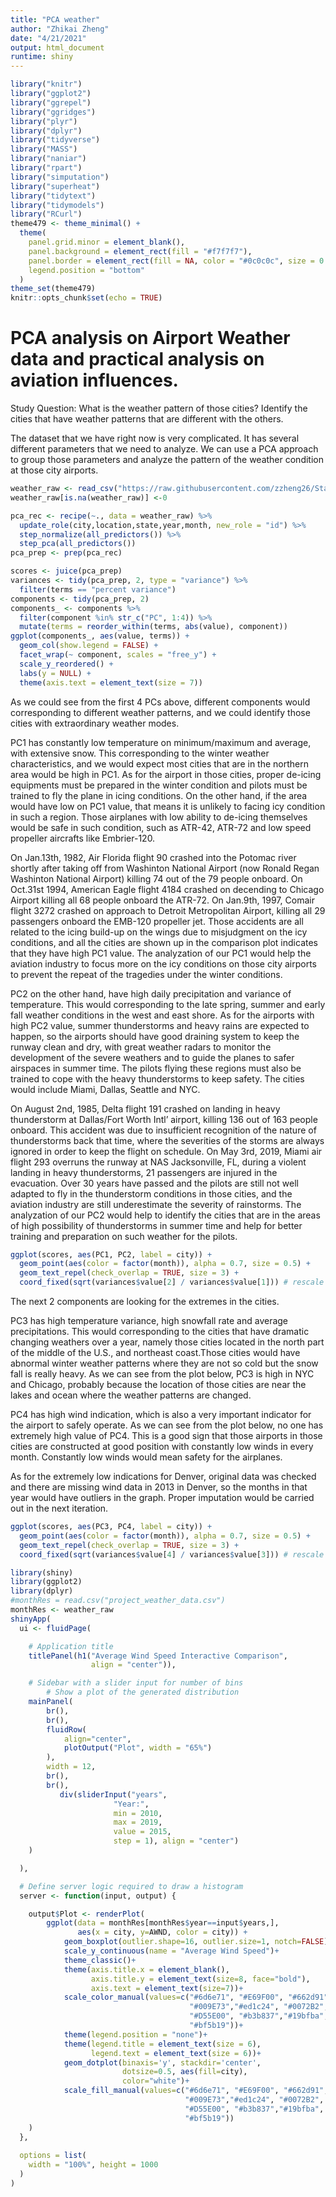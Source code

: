 ```yaml
---
title: "PCA weather"
author: "Zhikai Zheng"
date: "4/21/2021"
output: html_document
runtime: shiny
---
```


```r
library("knitr")
library("ggplot2")
library("ggrepel")
library("ggridges")
library("plyr")
library("dplyr")
library("tidyverse")
library("MASS")
library("naniar")
library("rpart")
library("simputation")
library("superheat")
library("tidytext")
library("tidymodels")
library("RCurl")
theme479 <- theme_minimal() + 
  theme(
    panel.grid.minor = element_blank(),
    panel.background = element_rect(fill = "#f7f7f7"),
    panel.border = element_rect(fill = NA, color = "#0c0c0c", size = 0.6),
    legend.position = "bottom"
  )
theme_set(theme479)
knitr::opts_chunk$set(echo = TRUE)
```

# PCA analysis on Airport Weather data and practical analysis on aviation influences.

Study Question: What is the weather pattern of those cities? Identify the cities that have weather patterns that are different with the others.

The dataset that we have right now is very complicated. It has several different parameters that we need to analyze. We can use a PCA approach to group those parameters and analyze the pattern of the weather condition at those city airports.

```r
weather_raw <- read_csv("https://raw.githubusercontent.com/zzheng26/Stat-479-Group-6/main/SampleProjectData/project_weather_data.csv")
weather_raw[is.na(weather_raw)] <-0
```

```r
pca_rec <- recipe(~., data = weather_raw) %>%
  update_role(city,location,state,year,month, new_role = "id") %>%
  step_normalize(all_predictors()) %>%
  step_pca(all_predictors())
pca_prep <- prep(pca_rec)
```

```r
scores <- juice(pca_prep)
variances <- tidy(pca_prep, 2, type = "variance") %>%
  filter(terms == "percent variance")
components <- tidy(pca_prep, 2)
components_ <- components %>%
  filter(component %in% str_c("PC", 1:4)) %>%
  mutate(terms = reorder_within(terms, abs(value), component))
ggplot(components_, aes(value, terms)) +
  geom_col(show.legend = FALSE) +
  facet_wrap(~ component, scales = "free_y") +
  scale_y_reordered() +
  labs(y = NULL) +
  theme(axis.text = element_text(size = 7))
```

As we could see from the first 4 PCs above, different components would corresponding to different weather patterns, and we could identify those cities with extraordinary weather modes. 

PC1 has constantly low temperature on minimum/maximum and average, with extensive snow. This corresponding to the winter weather characteristics, and we would expect most cities that are in the northern area would be high in PC1. As for the airport in those cities, proper de-icing equipments must be prepared in the winter condition and pilots must be trained to fly the plane in icing conditions. On the other hand, if the area would have low on PC1 value, that means it is unlikely to facing icy condition in such a region. Those airplanes with low ability to de-icing themselves would be safe in such condition, such as ATR-42, ATR-72 and low speed propeller aircrafts like Embrier-120. 

On Jan.13th, 1982, Air Florida flight 90 crashed into the Potomac river shortly after taking off from Washinton National Airport (now Ronald Regan Washinton National Airport) killing 74 out of the 79 people onboard. On Oct.31st 1994, American Eagle flight 4184 crashed on decending to Chicago Airport killing all 68 people onboard the ATR-72. On Jan.9th, 1997, Comair flight 3272 crashed on approach to Detroit Metropolitan Airport, killing all 29 passengers onboard the EMB-120 propeller jet. Those accidents are all related to the icing build-up on the wings due to misjudgment on the icy conditions, and all the cities are shown up in the comparison plot indicates that they have high PC1 value. The analyzation of our PC1 would help the aviation industry to focus more on the icy conditions on those city airports to prevent the repeat of the tragedies under the winter conditions.

PC2 on the other hand, have high daily precipitation and variance of temperature. This would corresponding to the late spring, summer and early fall weather conditions in the west and east shore. As for the airports with high PC2 value, summer thunderstorms and heavy rains are expected to happen, so the airports should have good draining system to keep the runway clean and dry, with great weather radars to monitor the development of the severe weathers and to guide the planes to safer airspaces in summer time. The pilots flying these regions must also be trained to cope with the heavy thunderstorms to keep safety. The cities would include Miami, Dallas, Seattle and NYC. 

On August 2nd, 1985, Delta flight 191 crashed on landing in heavy thunderstorm at Dallas/Fort Worth Intl' airport, killing 136 out of 163 people onboard. This accident was due to insufficient recognition of the nature of thunderstorms back that time, where the severities of the storms are always ignored in order to keep the flight on schedule. On May 3rd, 2019, Miami air flight 293 overruns the runway at NAS Jacksonville, FL, during a violent landing in heavy thunderstorms, 21 passengers are injured in the evacuation. Over 30 years have passed and the pilots are still not well adapted to fly in the thunderstorm conditions in those cities, and the aviation industry are still underestimate the severity of rainstorms. The analyzation of our PC2 would help to identify the cities that are in the areas of high possibility of thunderstorms in summer time and help for better training and preparation on such weather for the pilots.

```r
ggplot(scores, aes(PC1, PC2, label = city)) +
  geom_point(aes(color = factor(month)), alpha = 0.7, size = 0.5) +
  geom_text_repel(check_overlap = TRUE, size = 3) +
  coord_fixed(sqrt(variances$value[2] / variances$value[1])) # rescale axes to reflect variance
```

The next 2 components are looking for the extremes in the cities.

PC3 has high temperature variance, high snowfall rate and average precipitations. This would corresponding to the cities that have dramatic changing weathers over a year, namely those cities located in the north part of the middle of the U.S., and northeast coast.Those cities would have abnormal winter weather patterns where they are not so cold but the snow fall is really heavy. As we can see from the plot below, PC3 is high in NYC and Chicago, probably because the location of those cities are near the lakes and ocean where the weather patterns are changed.

PC4 has high wind indication, which is also a very important indicator for the airport to safely operate. As we can see from the plot below, no one has extremely high value of PC4. This is a good sign that those airports in those cities are constructed at good position with constantly low winds in every month. Constantly low winds would mean safety for the airplanes.

As for the extremely low indications for Denver, original data was checked and there are missing wind data in 2013 in Denver, so the months in that year would have outliers in the graph. Proper imputation would be carried out in the next iteration.

```r
ggplot(scores, aes(PC3, PC4, label = city)) +
  geom_point(aes(color = factor(month)), alpha = 0.7, size = 0.5) +
  geom_text_repel(check_overlap = TRUE, size = 3) +
  coord_fixed(sqrt(variances$value[4] / variances$value[3])) # rescale axes to reflect variance
```

```r
library(shiny)
library(ggplot2)
library(dplyr)
#monthRes = read.csv("project_weather_data.csv")
monthRes <- weather_raw
shinyApp(
  ui <- fluidPage(

    # Application title
    titlePanel(h1("Average Wind Speed Interactive Comparison", 
                  align = "center")),

    # Sidebar with a slider input for number of bins 
        # Show a plot of the generated distribution
    mainPanel(
        br(),
        br(),
        fluidRow(
            align="center",
            plotOutput("Plot", width = "65%")
        ),
        width = 12,
        br(),
        br(),
           div(sliderInput("years",
                       "Year:",
                       min = 2010,
                       max = 2019,
                       value = 2015,
                       step = 1), align = "center")
    )

  ),

  # Define server logic required to draw a histogram
  server <- function(input, output) {

    output$Plot <- renderPlot(
        ggplot(data = monthRes[monthRes$year==input$years,], 
               aes(x = city, y=AWND, color = city)) +
            geom_boxplot(outlier.shape=16, outlier.size=1, notch=FALSE) + 
            scale_y_continuous(name = "Average Wind Speed")+
            theme_classic()+
            theme(axis.title.x = element_blank(),
                  axis.title.y = element_text(size=8, face="bold"),
                  axis.text = element_text(size=7))+
            scale_color_manual(values=c("#6d6e71", "#E69F00", "#662d91", 
                                        "#009E73","#ed1c24", "#0072B2", 
                                        "#D55E00", "#b3b837","#19bfba",
                                        "#bf5b19"))+
            theme(legend.position = "none")+
            theme(legend.title = element_text(size = 6), 
                  legend.text = element_text(size = 6))+
            geom_dotplot(binaxis='y', stackdir='center', 
                         dotsize=0.5, aes(fill=city),
                         color="white")+
            scale_fill_manual(values=c("#6d6e71", "#E69F00", "#662d91", 
                                       "#009E73","#ed1c24", "#0072B2", 
                                       "#D55E00", "#b3b837","#19bfba",
                                       "#bf5b19"))
    )
  },
  
  options = list(
    width = "100%", height = 1000
  )
)
```